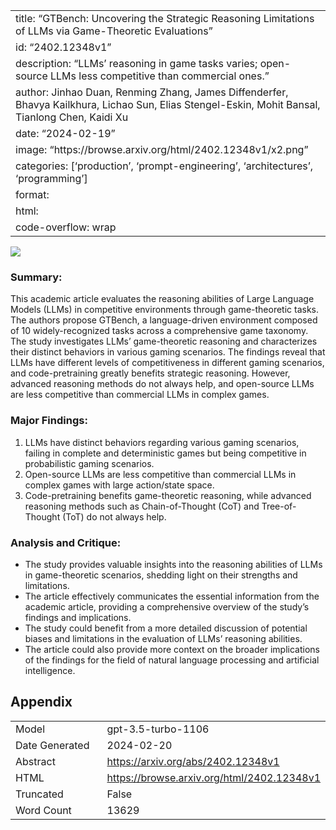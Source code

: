 
---
title: "GTBench: Uncovering the Strategic Reasoning Limitations of LLMs via Game-Theoretic Evaluations"
id: "2402.12348v1"
description: "LLMs' reasoning in game tasks varies; open-source LLMs less competitive than commercial ones."
author: Jinhao Duan, Renming Zhang, James Diffenderfer, Bhavya Kailkhura, Lichao Sun, Elias Stengel-Eskin, Mohit Bansal, Tianlong Chen, Kaidi Xu
date: "2024-02-19"
image: "https://browse.arxiv.org/html/2402.12348v1/x2.png"
categories: ['production', 'prompt-engineering', 'architectures', 'programming']
format:
  html:
    code-overflow: wrap
---

![](https://browse.arxiv.org/html/2402.12348v1/x2.png)

### Summary:
This academic article evaluates the reasoning abilities of Large Language Models (LLMs) in competitive environments through game-theoretic tasks. The authors propose GTBench, a language-driven environment composed of 10 widely-recognized tasks across a comprehensive game taxonomy. The study investigates LLMs' game-theoretic reasoning and characterizes their distinct behaviors in various gaming scenarios. The findings reveal that LLMs have different levels of competitiveness in different gaming scenarios, and code-pretraining greatly benefits strategic reasoning. However, advanced reasoning methods do not always help, and open-source LLMs are less competitive than commercial LLMs in complex games.

### Major Findings:
1. LLMs have distinct behaviors regarding various gaming scenarios, failing in complete and deterministic games but being competitive in probabilistic gaming scenarios.
2. Open-source LLMs are less competitive than commercial LLMs in complex games with large action/state space.
3. Code-pretraining benefits game-theoretic reasoning, while advanced reasoning methods such as Chain-of-Thought (CoT) and Tree-of-Thought (ToT) do not always help.

### Analysis and Critique:
- The study provides valuable insights into the reasoning abilities of LLMs in game-theoretic scenarios, shedding light on their strengths and limitations.
- The article effectively communicates the essential information from the academic article, providing a comprehensive overview of the study's findings and implications.
- The study could benefit from a more detailed discussion of potential biases and limitations in the evaluation of LLMs' reasoning abilities.
- The article could also provide more context on the broader implications of the findings for the field of natural language processing and artificial intelligence.

## Appendix

|          |          |
|----------|----------|
| Model     | gpt-3.5-turbo-1106       |
| Date Generated     | 2024-02-20       |
| Abstract | [https://arxiv.org/abs/2402.12348v1](https://arxiv.org/abs/2402.12348v1)        |
| HTML     | [https://browse.arxiv.org/html/2402.12348v1](https://browse.arxiv.org/html/2402.12348v1)       |
| Truncated       | False       |
| Word Count       | 13629       |